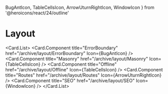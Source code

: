   BugAntIcon,
  TableCellsIcon,
  ArrowUturnRightIcon,
  WindowIcon
} from '@heroicons/react/24/outline'

# Layout

<Card.List>
  <Card.Component
    title="ErrorBoundary"
    href="/archive/layout/ErrorBoundary"
    Icon={BugAntIcon}
  />
  <Card.Component
    title="Masonry"
    href="/archive/layout/Masonry"
    Icon={TableCellsIcon}
  />
  <Card.Component
    title="Offline"
    href="/archive/layout/Offline"
    Icon={TableCellsIcon}
  />
  <Card.Component
    title="Routes"
    href="/archive/layout/Routes"
    Icon={ArrowUturnRightIcon}
  />
  <Card.Component title="SEO" href="/archive/layout/SEO" Icon={WindowIcon} />
</Card.List>
